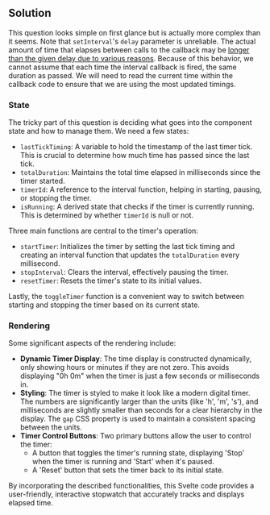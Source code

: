 
## Solution

This question looks simple on first glance but is actually more complex than it seems. Note that `setInterval`'s `delay` parameter is unreliable. The actual amount of time that elapses between calls to the callback may be [longer than the given delay due to various reasons](https://developer.mozilla.org/en-US/docs/Web/API/setTimeout#reasons_for_delays_longer_than_specified). Because of this behavior, we cannot assume that each time the interval callback is fired, the same duration as passed. We will need to read the current time within the callback code to ensure that we are using the most updated timings.

### State

The tricky part of this question is deciding what goes into the component state and how to manage them. We need a few states:

- `lastTickTiming`: A variable to hold the timestamp of the last timer tick. This is crucial to determine how much time has passed since the last tick.
- `totalDuration`: Maintains the total time elapsed in milliseconds since the timer started.
- `timerId`: A reference to the interval function, helping in starting, pausing, or stopping the timer.
- `isRunning`: A derived state that checks if the timer is currently running. This is determined by whether `timerId` is null or not.

Three main functions are central to the timer's operation:

- `startTimer`: Initializes the timer by setting the last tick timing and creating an interval function that updates the `totalDuration` every millisecond.
- `stopInterval`: Clears the interval, effectively pausing the timer.
- `resetTimer`: Resets the timer's state to its initial values.

Lastly, the `toggleTimer` function is a convenient way to switch between starting and stopping the timer based on its current state.

### Rendering

Some significant aspects of the rendering include:

- **Dynamic Timer Display**: The time display is constructed dynamically, only showing hours or minutes if they are not zero. This avoids displaying "0h 0m" when the timer is just a few seconds or milliseconds in.
- **Styling**: The timer is styled to make it look like a modern digital timer. The numbers are significantly larger than the units (like 'h', 'm', 's'), and milliseconds are slightly smaller than seconds for a clear hierarchy in the display. The `gap` CSS property is used to maintain a consistent spacing between the units.
- **Timer Control Buttons**: Two primary buttons allow the user to control the timer:
  - A button that toggles the timer's running state, displaying 'Stop' when the timer is running and 'Start' when it's paused.
  - A 'Reset' button that sets the timer back to its initial state.

By incorporating the described functionalities, this Svelte code provides a user-friendly, interactive stopwatch that accurately tracks and displays elapsed time.

<TestCases />
<Notes />
